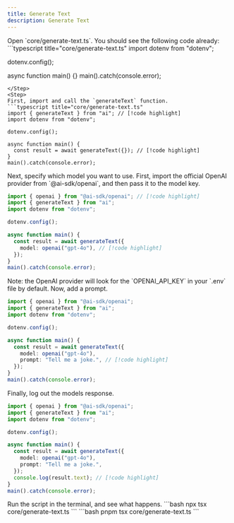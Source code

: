 ```yaml
---
title: Generate Text
description: Generate Text
---
```



<Steps>

<Step>
Open `core/generate-text.ts`. You should see the following code already:
```typescript title="core/generate-text.ts"
import dotenv from "dotenv";

dotenv.config();

async function main() {}
main().catch(console.error);
```
</Step>
<Step>
First, import and call the `generateText` function.
```typescript title="core/generate-text.ts"
import { generateText } from "ai"; // [!code highlight]
import dotenv from "dotenv";

dotenv.config();

async function main() {
  const result = await generateText({}); // [!code highlight]
}
main().catch(console.error);
```

</Step>
<Step>
Next, specify which model you want to use. First, import the official OpenAI provider from `@ai-sdk/openai`, and then pass it to the model key.

```typescript title="core/generate-text.ts"
import { openai } from "@ai-sdk/openai"; // [!code highlight]
import { generateText } from "ai";
import dotenv from "dotenv";

dotenv.config();

async function main() {
  const result = await generateText({
    model: openai("gpt-4o"), // [!code highlight]
  });
}
main().catch(console.error);
```

<Callout type="info">
Note: the OpenAI provider will look for the `OPENAI_API_KEY` in your `.env` file by default.
</Callout>
</Step>

<Step>
Now, add a prompt.

```typescript title="core/generate-text.ts"
import { openai } from "@ai-sdk/openai";
import { generateText } from "ai";
import dotenv from "dotenv";

dotenv.config();

async function main() {
  const result = await generateText({
    model: openai("gpt-4o"),
    prompt: "Tell me a joke.", // [!code highlight]
  });
}
main().catch(console.error);
```

</Step>

<Step>
Finally, log out the models response.

```typescript title="core/generate-text.ts"
import { openai } from "@ai-sdk/openai";
import { generateText } from "ai";
import dotenv from "dotenv";

dotenv.config();

async function main() {
  const result = await generateText({
    model: openai("gpt-4o"),
    prompt: "Tell me a joke.",
  });
  console.log(result.text); // [!code highlight]
}
main().catch(console.error);
```

</Step>
<Step>
Run the script in the terminal, and see what happens.
<Tabs id="install" items={['npm', 'pnpm']} persist>
  <Tab value="npm">
  ```bash
  npx tsx core/generate-text.ts
  ```
  </Tab>
  <Tab value="pnpm">
  ```bash
  pnpm tsx core/generate-text.ts
  ```
  </Tab>
</Tabs>

</Step>

</Steps>
